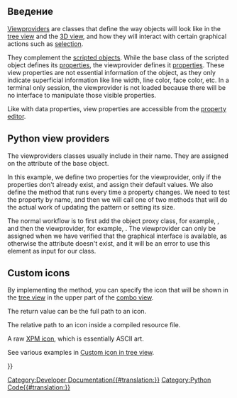 <languages/>

== Введение ==

[[Viewprovider|Viewproviders]] are classes that define the way objects will look like in the [[tree_view|tree view]] and the [[3D_view|3D view]], and how they will interact with certain graphical actions such as [[Selection_methods|selection]].

They complement the [[scripted_objects|scripted objects]]. While the base class of the scripted object defines its {{Emphasis|data}} [[property|properties]], the viewprovider defines it {{Emphasis|view}} [[property|properties]]. These view properties are not essential information of the object, as they only indicate superficial information like line width, line color, face color, etc. In a terminal only session, the viewprovider is not loaded because there will be no interface to manipulate those visible properties.

Like with data properties, view properties are accessible from the [[property_editor|property editor]].

== Python view providers ==

The viewproviders classes usually include {{incode|ViewProvider}} in their name. They are assigned on the {{incode|ViewObject}} attribute of the base object.

In this example, we define two properties for the viewprovider, only if the properties don't already exist, and assign their default values. We also define the {{incode|onChanged}} method that runs every time a property changes. We need to test the property by name, and then we will call one of two methods that will do the actual work of updating the pattern or setting its size.
{{Code|code=
# views/view_custom.py
class ViewProviderCustom:
    """Viewprovider of the custom object."""

    def __init__(self, vobj):
        self.Object = vobj.Object

        self._set_properties(vobj)
        vobj.Proxy = self

    def _set_properties(self, vobj):
        if not hasattr(vobj, "Pattern"):
            vobj.addProperty("App::PropertyEnumeration",
                             "Pattern",
                             "Custom",
                             "Defines a hatch pattern for this object.")
            vobj.Pattern = ["None", "diagonals", "cross", "brick"]

        if not hasattr(vobj, "PatternSize"):
            vobj.addProperty("App::PropertyFloat",
                             "PatternSize",
                             "Custom",
                             "Defines the size of the hatch pattern.")
            vobj.PatternSize = 1

    def onChanged(self, vobj, prop):
        if prop in "Pattern":
            self._set_pattern(vobj.Pattern)
        if prop in "PatternSize":
            self._set_size(vobj.PatternSize)

    def _set_pattern(self, pattern):
        ...

    def _set_size(self, size):
        ...
}}

The normal workflow is to first add the object proxy class, for example, {{incode|CustomObject}}, and then the viewprovider, for example, {{incode|ViewProviderCustom}}. The viewprovider can only be assigned when we have verified that the graphical interface is available, as otherwise the {{incode|ViewObject}} attribute doesn't exist, and it will be an error to use this element as input for our class.
{{Code|code=
import FreeCAD as App
import objects.custom as custom
import views.view_custom as view_custom

doc = App.newDocument()
obj = doc.addObject("Part::FeaturePython", "Custom")

custom.CustomObject(obj)

if App.GuiUp:
    view_custom.ViewProviderCustom(obj.ViewObject)
}}

== Custom icons ==

By implementing the {{incode|getIcon}} method, you can specify the icon that will be shown in the [[tree_view|tree view]] in the upper part of the [[combo_view|combo view]].

The return value can be the full path to an icon.
{{Code|code=
import os
some_path = "/home/user/.FreeCAD/custom_icons"

class ViewProviderCustom:
    ...

    def getIcon(self):
        return os.path.join(some_path, "my_icon.svg")
}}

The relative path to an icon inside a compiled resource file.
{{Code|code=
import MyModule_rc.py

class ViewProviderCustom:
    ...

    def getIcon(self):
        return ":/icons/my_icon.svg"
}}

A raw [https://en.wikipedia.org/wiki/X_PixMap XPM icon], which is essentially ASCII art.
{{Code|code=
import MyModule_rc.py

class ViewProviderCustom:
    ...

    def getIcon(self):
        return """
               /* XPM */
               static char *Some_icon_xpm[] = {
               /* columns rows colors chars-per-pixel */
               "16 16 3 1 ",
               "  c None",
               ". c #D71414",
               "+ c #AA1919",
               /* pixels */
               "                ",
               "  +          +  ",
               " +.+        +.+ ",
               "  +.+      +.+  ",
               "   +        +   ",
               "      ++++      ",
               "     +....+     ",
               "     +...++     ",
               "     +..+++     ",
               "     +.++.+     ",
               "      ++++      ",
               "   +        +   ",
               "  +.+      +.+  ",
               " +.+        +.+ ",
               "  +          +  ",
               "                "
               };
               """
}}

See various examples in [[Custom_icon_in_tree_view|Custom icon in tree view]].

{{Powerdocnavi{{#translation:}}}}
[[Category:Developer Documentation{{#translation:}}]]
[[Category:Python Code{{#translation:}}]]
{{clear}}